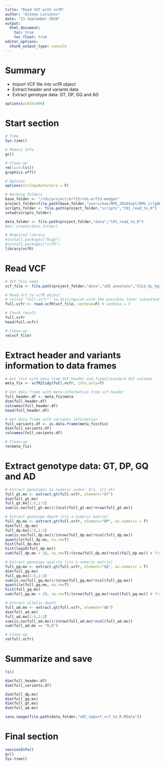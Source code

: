 ```yaml
---
title: "Read VCF with vcfR"
author: "Alexey Larionov"
date: "23 September 2020"
output: 
  html_document:
    toc: true
    toc_float: true
editor_options: 
  chunk_output_type: console
---
```


# Summary

- Import VCF file into vcfR object  
- Extract header and variants data  
- Extract genotype data: GT, DP, GQ and AD  

<style>
pre{
  overflow-x: auto;
}
pre code{
  word-wrap: normal;
  white-space: pre;
}
s</style>

```r
options(width=999)
```

# Start section

```r

# Time
Sys.time()

# Memory info
gc()

# Clean up
rm(list=ls())
graphics.off()

# Options
options(stringsAsFactors = F)

# Working folders
base_folder <- "/rds/project/erf33/rds-erf33-medgen"
project_folder=file.path(base_folder,"users/mae/RMS_2020Sept/RMS_cclgAB")
scripts_folder <- file.path(project_folder,"scripts","t01_read_to_R")
setwd(scripts_folder)

data_folder <- file.path(project_folder,"data","t01_read_to_R")
#dir.create(data_folder)

# Required library
#install.packages("Rcpp")
#install.packages("vcfR")
library(vcfR)

```

# Read VCF

```r

# VCF file name
vcf_file <- file.path(project_folder,"data","s05_annotate","CCLG_GL_hg38.bwa_10bp_vqsr_qual_dp_sma_cln_tag_ac_id_clinvar_vep_splrm.vcf.gz")

# Read vcf to vcfR object 
# called "full.vcfr"" to distinguish with the possible later subsetted versions of vcfr 
full.vcfr <- read.vcfR(vcf_file, verbose=F) # verbose = F

# Check result
full.vcfr
head(full.vcfr)

# Clean-up
rm(vcf_file)

```

# Extract header and variants information to data frames 

```r

# Get list with data from VCF header and fixed/standard VCF columns
meta_fix <- vcfR2tidy(full.vcfr, info_only=T)

# Get data frame with meta-information from vcf header
full_header.df <- meta_fix$meta
dim(full_header.df)
colnames(full_header.df)
head(full_header.df)

# Get data frame with variants information
full_variants.df <- as.data.frame(meta_fix$fix)
dim(full_variants.df)
colnames(full_variants.df) 

# Clean-up
rm(meta_fix)

```

# Extract genotype data: GT, DP, GQ and AD  

```r

# Extract genotypes as numeric codes: 0/1, 1/1 etc 
full_gt.mx <- extract.gt(full.vcfr, element="GT")
dim(full_gt.mx)
full_gt.mx[1:5,1:3]
sum(is.na(full_gt.mx))/(ncol(full_gt.mx)*nrow(full_gt.mx))

# Extract genotype depth (its a numeric matrix)
full_dp.mx <- extract.gt(full.vcfr, element="DP", as.numeric = T)
dim(full_dp.mx)
full_dp.mx[1:5,1:3]
sum(is.na(full_dp.mx))/(nrow(full_dp.mx)*ncol(full_dp.mx))
quantile(full_dp.mx, na.rm=T)
hist(full_dp.mx) 
hist(log10(full_dp.mx))
sum(full_dp.mx < 10, na.rm=T)/(nrow(full_dp.mx)*ncol(full_dp.mx)) # fraction of genotypes to be removed

# Extract genotype quality (its a numeric matrix)
full_gq.mx <- extract.gt(full.vcfr, element="GQ", as.numeric = T)
dim(full_gq.mx)
full_gq.mx[1:5,1:3]
sum(is.na(full_gq.mx))/(nrow(full_gq.mx)*ncol(full_gq.mx))
quantile(full_gq.mx, na.rm=T)
hist(full_gq.mx)
sum(full_gq.mx < 20, na.rm=T)/(nrow(full_gq.mx)*ncol(full_gq.mx)) # fraction of genotypes to be removed

# Extract allelic depth
full_ad.mx <- extract.gt(full.vcfr, element="AD")
dim(full_ad.mx)
full_ad.mx[1:5,1:3]
sum(is.na(full_ad.mx))/(nrow(full_ad.mx)*ncol(full_ad.mx))
sum(full_ad.mx == "0,0")

# Clean-up
rm(full.vcfr)

```

# Summarize and save

```r

ls()

dim(full_header.df)
dim(full_variants.df)

dim(full_dp.mx)
dim(full_gq.mx)
dim(full_gt.mx)
dim(full_ad.mx)

save.image(file.path(data_folder,"s01_import_vcf_to_R.RData"))

```

# Final section

```r

sessionInfo()
gc()
Sys.time()

```
